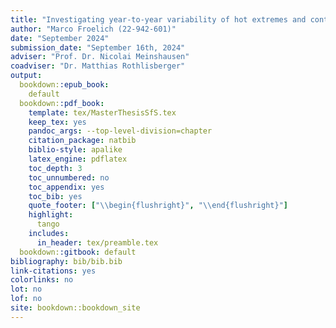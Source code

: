 ```yaml
--- 
title: "Investigating year-to-year variability of hot extremes and contributions from heat-generating mechanisms"
author: "Marco Froelich (22-942-601)"
date: "September 2024"
submission_date: "September 16th, 2024"
adviser: "Prof. Dr. Nicolai Meinshausen"
coadviser: "Dr. Matthias Rothlisberger"
output:
  bookdown::epub_book:
    default
  bookdown::pdf_book:
    template: tex/MasterThesisSfS.tex
    keep_tex: yes
    pandoc_args: --top-level-division=chapter
    citation_package: natbib
    biblio-style: apalike
    latex_engine: pdflatex
    toc_depth: 3
    toc_unnumbered: no
    toc_appendix: yes
    toc_bib: yes
    quote_footer: ["\\begin{flushright}", "\\end{flushright}"]
    highlight: 
      tango
    includes:
      in_header: tex/preamble.tex
  bookdown::gitbook: default
bibliography: bib/bib.bib
link-citations: yes
colorlinks: no  
lot: no
lof: no
site: bookdown::bookdown_site
---
```

 